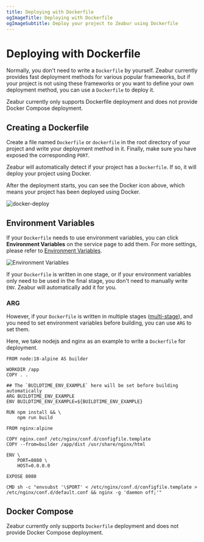 ```yaml
---
title: Deploying with Dockerfile
ogImageTitle: Deploying with Dockerfile
ogImageSubtitle: Deploy your project to Zeabur using Dockerfile
---
```



# Deploying with Dockerfile

Normally, you don't need to write a `Dockerfile` by yourself. Zeabur currently provides fast deployment methods for various popular frameworks, but if your project is not using these frameworks or you want to define your own deployment method, you can use a `Dockerfile` to deploy it.

<Callout type="warning">
  Zeabur currently only supports Dockerfile deployment and does not provide Docker Compose deployment.
</Callout>

## Creating a Dockerfile

Create a file named `Dockerfile` or `dockerfile` in the root directory of your project and write your deployment method in it. Finally, make sure you have exposed the corresponding `PORT`.

Zeabur will automatically detect if your project has a `Dockerfile`. If so, it will deploy your project using Docker.

<Callout type="info">
  After the deployment starts, you can see the Docker icon above, which means your project has been deployed using Docker.
</Callout>

![docker-deploy](/deploy/dockerfile/docker-deploy.png)

## Environment Variables

If your `Dockerfile` needs to use environment variables, you can click **Environment Variables** on the service page to add them. For more settings, please refer to [Environment Variables](/en-US/environment/variables).

![Environment Variables](/environment/add-variables.png)

If your `Dockerfile` is written in one stage, or if your environment variables only need to be used in the final stage, you don't need to manually write `ENV`. Zeabur will automatically add it for you.

### ARG

However, if your `Dockerfile` is written in multiple stages ([multi-stage](https://docs.docker.com/build/building/multi-stage/)), and you need to set environment variables before building, you can use `ARG` to set them.

Here, we take nodejs and nginx as an example to write a `Dockerfile` for deployment.

```docker {7-8} copy
FROM node:18-alpine AS builder

WORKDIR /app
COPY . .

## The `BUILDTIME_ENV_EXAMPLE` here will be set before building automatically
ARG BUILDTIME_ENV_EXAMPLE
ENV BUILDTIME_ENV_EXAMPLE=${BUILDTIME_ENV_EXAMPLE}

RUN npm install && \
    npm run build

FROM nginx:alpine

COPY nginx.conf /etc/nginx/conf.d/configfile.template
COPY --from=builder /app/dist /usr/share/nginx/html

ENV \
    PORT=8080 \
    HOST=0.0.0.0

EXPOSE 8080

CMD sh -c "envsubst '\$PORT' < /etc/nginx/conf.d/configfile.template > /etc/nginx/conf.d/default.conf && nginx -g 'daemon off;'"
```

## Docker Compose

Zeabur currently only supports `Dockerfile` deployment and does not provide Docker Compose deployment.

